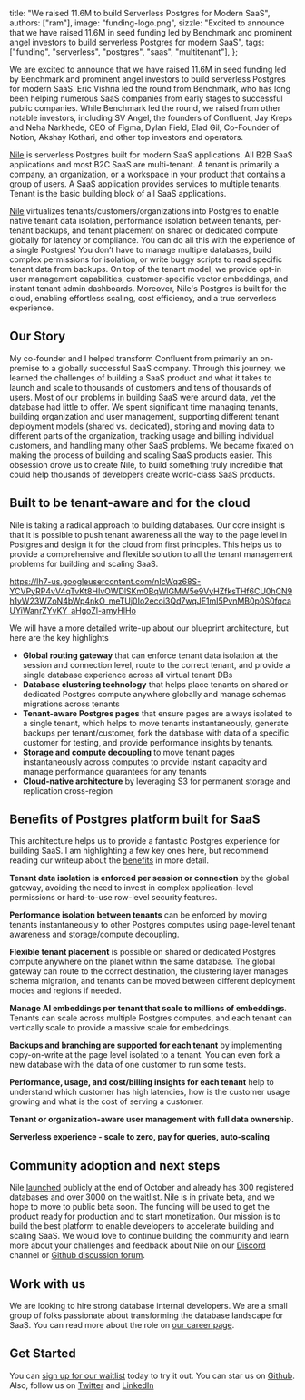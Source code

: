   title: "We raised 11.6M to build Serverless Postgres for Modern SaaS",
  authors: ["ram"],
  image: "funding-logo.png",
  sizzle:
    "Excited to announce that we have raised 11.6M in seed funding led by Benchmark and prominent angel investors to build serverless Postgres for modern SaaS",
  tags: ["funding", "serverless", "postgres", "saas", "multitenant"],
};

We are excited to announce that we have raised 11.6M in seed funding led by Benchmark and prominent angel investors to build serverless Postgres for modern SaaS. Eric Vishria led the round from Benchmark, who has long been helping numerous SaaS companies from early stages to successful public companies. While Benchmark led the round, we raised from other notable investors, including SV Angel, the founders of Confluent, Jay Kreps and Neha Narkhede, CEO of Figma, Dylan Field, Elad Gil, Co-Founder of Notion, Akshay Kothari, and other top investors and operators.

[Nile](https://www.thenile.dev/docs/nile-in-3-minutes) is serverless Postgres built for modern SaaS applications. All B2B SaaS applications and most B2C SaaS are multi-tenant. A tenant is primarily a company, an organization, or a workspace in your product that contains a group of users. A SaaS application provides services to multiple tenants. Tenant is the basic building block of all SaaS applications.

[Nile](https://www.thenile.dev/docs/nile-in-3-minutes) virtualizes tenants/customers/organizations into Postgres to enable native tenant data isolation, performance isolation between tenants, per-tenant backups, and tenant placement on shared or dedicated compute globally for latency or compliance. You can do all this with the experience of a single Postgres! You don’t have to manage multiple databases, build complex permissions for isolation, or write buggy scripts to read specific tenant data from backups. On top of the tenant model, we provide opt-in user management capabilities, customer-specific vector embeddings, and instant tenant admin dashboards. Moreover, Nile's Postgres is built for the cloud, enabling effortless scaling, cost efficiency, and a true serverless experience.

## Our Story

My co-founder and I helped transform Confluent from primarily an on-premise to a globally successful SaaS company. Through this journey, we learned the challenges of building a SaaS product and what it takes to launch and scale to thousands of customers and tens of thousands of users. Most of our problems in building SaaS were around data, yet the database had little to offer. We spent significant time managing tenants, building organization and user management, supporting different tenant deployment models (shared vs. dedicated), storing and moving data to different parts of the organization, tracking usage and billing individual customers, and handling many other SaaS problems. We became fixated on making the process of building and scaling SaaS products easier. This obsession drove us to create Nile, to build something truly incredible that could help thousands of developers create world-class SaaS products.

## Built to be tenant-aware and for the cloud

Nile is taking a radical approach to building databases. Our core insight is that it is possible to push tenant awareness all the way to the page level in Postgres and design it for the cloud from first principles. This helps us to provide a comprehensive and flexible solution to all the tenant management problems for building and scaling SaaS.

https://lh7-us.googleusercontent.com/nIcWqz68S-YCVPyRP4vV4qTvKt8HIvOWDlSKm0BqWlGMW5e9VyHZfksTHf6CU0hCN9h1yW23WZoN4bWp4nkO_meTUj0Io2ecoi3Qd7wqJE1mI5PvnMB0p0S0fqcaUYiWanrZYvKY_aHgoZl-amyHlHo

We will have a more detailed write-up about our blueprint architecture, but here are the key highlights

- **Global routing gateway** that can enforce tenant data isolation at the session and connection level, route to the correct tenant, and provide a single database experience across all virtual tenant DBs
- **Database clustering technology** that helps place tenants on shared or dedicated Postgres compute anywhere globally and manage schemas migrations across tenants
- **Tenant-aware Postgres pages** that ensure pages are always isolated to a single tenant, which helps to move tenants instantaneously, generate backups per tenant/customer, fork the database with data of a specific customer for testing, and provide performance insights by tenants.
- **Storage and compute decoupling** to move tenant pages instantaneously across computes to provide instant capacity and manage performance guarantees for any tenants
- **Cloud-native architecture** by leveraging S3 for permanent storage and replication cross-region

## Benefits of Postgres platform built for SaaS

This architecture helps us to provide a fantastic Postgres experience for building SaaS. I am highlighting a few key ones here, but recommend reading our writeup about the [benefits](https://www.thenile.dev/docs/nile-in-3-minutes) in more detail.

**Tenant data isolation is enforced per session or connection** by the global gateway, avoiding the need to invest in complex application-level permissions or hard-to-use row-level security features.

**Performance isolation between tenants** can be enforced by moving tenants instantaneously to other Postgres computes using page-level tenant awareness and storage/compute decoupling.

**Flexible tenant placement** is possible on shared or dedicated Postgres compute anywhere on the planet within the same database. The global gateway can route to the correct destination, the clustering layer manages schema migration, and tenants can be moved between different deployment modes and regions if needed.

**Manage AI embeddings per tenant that scale to millions of embeddings**. Tenants can scale across multiple Postgres computes, and each tenant can vertically scale to provide a massive scale for embeddings.

**Backups and branching are supported for each tenant** by implementing copy-on-write at the page level isolated to a tenant. You can even fork a new database with the data of one customer to run some tests.

**Performance, usage, and cost/billing insights for each tenant** help to understand which customer has high latencies, how is the customer usage growing and what is the cost of serving a customer.

**Tenant or organization-aware user management with full data ownership.**

**Serverless experience - scale to zero, pay for queries, auto-scaling**

## Community adoption and next steps

Nile [launched](https://www.thenile.dev/blog/app/blog/introducing-nile) publicly at the end of October and already has 300 registered databases and over 3000 on the waitlist. Nile is in private beta, and we hope to move to public beta soon. The funding will be used to get the product ready for production and to start monetization. Our mission is to build the best platform to enable developers to accelerate building and scaling SaaS. We would love to continue building the community and learn more about your challenges and feedback about Nile on our [Discord](https://discord.com/invite/8UuBB84tTy) channel or [Github discussion forum](https://github.com/orgs/niledatabase/discussions).

## Work with us

We are looking to hire strong database internal developers. We are a small group of folks passionate about transforming the database landscape for SaaS. You can read more about the role on [our career page](https://www.thenile.dev/careers/founding-engineer-database-internals).

## Get Started

You can [sign up for our waitlist](https://www.thenile.dev/) today to try it out. You can star us on [Github](https://github.com/niledatabase/niledatabase). Also, follow us on [Twitter](https://twitter.com/niledatabase) and [LinkedIn](https://www.linkedin.com/company/niledatabase)